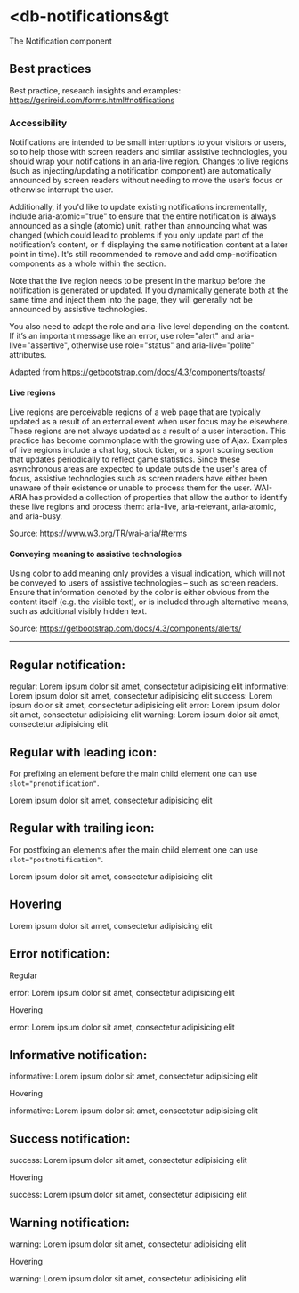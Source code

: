 

<Meta title="Feedback/Notification/Intro" />

# &lt;db-notifications&gt


The Notification component

## Best practices

Best practice, research insights and examples: https://gerireid.com/forms.html#notifications

### Accessibility
Notifications are intended to be small interruptions to your visitors or users, so to help those with screen readers and similar assistive technologies, you should wrap your notifications in an aria-live region. Changes to live regions (such as injecting/updating a notification component) are automatically announced by screen readers without needing to move the user’s focus or otherwise interrupt the user.

Additionally, if you'd like to update existing notifications incrementally, include aria-atomic="true" to ensure that the entire notification is always announced as a single (atomic) unit, rather than announcing what was changed (which could lead to problems if you only update part of the notification’s content, or if displaying the same notification content at a later point in time). It's still recommended to remove and add cmp-notification components as a whole within the section.

Note that the live region needs to be present in the markup before the notification is generated or updated. If you dynamically generate both at the same time and inject them into the page, they will generally not be announced by assistive technologies.

You also need to adapt the role and aria-live level depending on the content. If it’s an important message like an error, use role="alert" and aria-live="assertive", otherwise use role="status" and aria-live="polite" attributes.

Adapted from https://getbootstrap.com/docs/4.3/components/toasts/

#### Live regions
Live regions are perceivable regions of a web page that are typically updated as a result of an external event when user focus may be elsewhere. These regions are not always updated as a result of a user interaction. This practice has become commonplace with the growing use of Ajax. Examples of live regions include a chat log, stock ticker, or a sport scoring section that updates periodically to reflect game statistics. Since these asynchronous areas are expected to update outside the user's area of focus, assistive technologies such as screen readers have either been unaware of their existence or unable to process them for the user. WAI-ARIA has provided a collection of properties that allow the author to identify these live regions and process them: aria-live, aria-relevant, aria-atomic, and aria-busy.

Source: https://www.w3.org/TR/wai-aria/#terms

#### Conveying meaning to assistive technologies
Using color to add meaning only provides a visual indication, which will not be conveyed to users of assistive technologies – such as screen readers. Ensure that information denoted by the color is either obvious from the content itself (e.g. the visible text), or is included through alternative means, such as additional visibly hidden text.

Source: https://getbootstrap.com/docs/4.3/components/alerts/

---

## Regular notification:

<Canvas>
  <db-notifications variant="alert">
    <db-notification>
      regular: Lorem ipsum dolor sit amet, consectetur adipisicing elit
    </db-notification>
    <db-notification type="informative">
      informative: Lorem ipsum dolor sit amet, consectetur adipisicing elit
    </db-notification>
    <db-notification type="success">
      success: Lorem ipsum dolor sit amet, consectetur adipisicing elit
    </db-notification>
  </db-notifications>
  <db-notifications variant="alert" arialive="assertive">
    <db-notification type="error">
      error: Lorem ipsum dolor sit amet, consectetur adipisicing elit
    </db-notification>
    <db-notification type="warning">
      warning: Lorem ipsum dolor sit amet, consectetur adipisicing elit
    </db-notification>
  </db-notifications>
</Canvas>

## Regular with leading icon:

For prefixing an element before the main child element one can use `slot="prenotification"`.

<Canvas>
  <db-notifications variant="alert">
    <db-notification>
      <db-icon slot="prenotification" icon="account" variant="20-outline" />
      Lorem ipsum dolor sit amet, consectetur adipisicing elit
    </db-notification>
  </db-notifications>
</Canvas>

## Regular with trailing icon:

For postfixing an elements after the main child element one can use `slot="postnotification"`.

<Canvas>
  <db-notifications variant="alert">
    <db-notification>
      Lorem ipsum dolor sit amet, consectetur adipisicing elit
      <db-icon slot="postnotification" icon="close" variant="20-outline"/>
    </db-notification>
  </db-notifications>
</Canvas>

## Hovering

<Canvas>
  <db-notifications variant="hovering">
    <db-notification type="success">
      Lorem ipsum dolor sit amet, consectetur adipisicing elit
    </db-notification>
  </db-notifications>
</Canvas>

## Error notification:

Regular

<Canvas>
  <db-notifications variant="alert">
    <db-notification type="error">
      error: Lorem ipsum dolor sit amet, consectetur adipisicing elit
    </db-notification>
  </db-notifications>
</Canvas>

Hovering

<Canvas>
  <db-notifications arialive="assertive" variant="hovering">
    <db-notification type="error">
      error: Lorem ipsum dolor sit amet, consectetur adipisicing elit
    </db-notification>
  </db-notifications>
</Canvas>

## Informative notification:

<Canvas>
  <db-notifications variant="alert">
    <db-notification type="informative">
      informative: Lorem ipsum dolor sit amet, consectetur adipisicing elit
    </db-notification>
  </db-notifications>
</Canvas>

Hovering

<Canvas>
  <db-notifications variant="hovering">
    <db-notification type="informative">
      informative: Lorem ipsum dolor sit amet, consectetur adipisicing elit
    </db-notification>
  </db-notifications>
</Canvas>

## Success notification:

<Canvas>
  <db-notifications variant="alert">
    <db-notification type="success">
      success: Lorem ipsum dolor sit amet, consectetur adipisicing elit
    </db-notification>
  </db-notifications>
</Canvas>

Hovering

<Canvas>
  <db-notifications variant="hovering">
    <db-notification type="success">
      success: Lorem ipsum dolor sit amet, consectetur adipisicing elit
    </db-notification>
  </db-notifications>
</Canvas>

## Warning notification:

<Canvas>
  <db-notifications variant="alert">
    <db-notification type="warning">
      warning: Lorem ipsum dolor sit amet, consectetur adipisicing elit
    </db-notification>
  </db-notifications>
</Canvas>

Hovering

<Canvas>
  <db-notifications variant="hovering">
    <db-notification type="warning">
      warning: Lorem ipsum dolor sit amet, consectetur adipisicing elit
    </db-notification>
  </db-notifications>
</Canvas>

<Readme />
